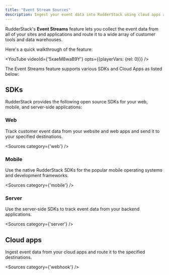 ```yaml
---
title: "Event Stream Sources"
description: Ingest your event data into RudderStack using cloud apps and SDKs.
---
```


RudderStack's **Event Streams** feature lets you collect the event data from all of your sites and applications and route it to a wide array of customer tools and data warehouses.

Here's a quick walkthrough of the feature:

<YouTube 
  videoId={'5xaeM8waB9Y'}
  opts={{playerVars: {rel: 0}}}
/>

The Event Streams feature supports various SDKs and Cloud Apps as listed below:

## SDKs

RudderStack provides the following open source SDKs for your web, mobile, and server-side applications:

### Web

Track customer event data from your website and web apps and send it to your specified destinations.

<Sources
  category={'web'}
/>

### Mobile

Use the native RudderStack SDKs for the popular mobile operating systems and development frameworks.

<Sources
  category={'mobile'}
/>

### Server

Use the server-side SDKs to track event data from your backend applications.

<Sources
  category={'server'}
/>

## Cloud apps

Ingest event data from your cloud apps and route it to the specified destinations.

<Sources
  category={'webhook'}
/>